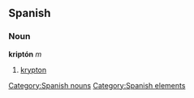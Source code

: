 == Spanish == {{wikipediaAlt|krypton}}
=== Noun ===
'''kriptón''' ''m''
# [[krypton]]

[[Category:Spanish nouns]]
[[Category:Spanish elements]]